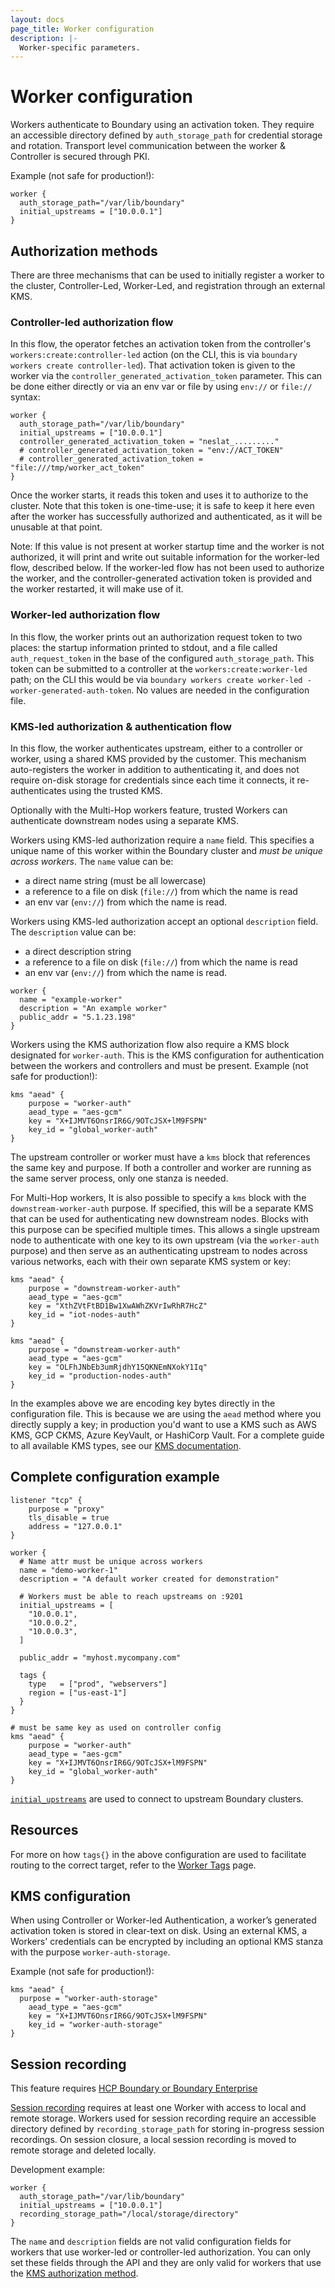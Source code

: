 ```yaml
---
layout: docs
page_title: Worker configuration
description: |-
  Worker-specific parameters.
---
```


# Worker configuration

Workers authenticate to Boundary using an activation token. They require an
accessible directory defined by `auth_storage_path` for credential storage and
rotation. Transport level communication between the worker & Controller is secured through PKI.

Example (not safe for production!):

```hcl
worker {
  auth_storage_path="/var/lib/boundary"
  initial_upstreams = ["10.0.0.1"]
}
```


## Authorization methods

There are three mechanisms that can be used to initially register a worker to the cluster, Controller-Led, Worker-Led, and registration through an external KMS.

### Controller-led authorization flow

In this flow, the operator fetches an activation token from the controller's
`workers:create:controller-led` action (on the CLI, this is via `boundary
workers create controller-led`). That activation token is given to the worker
via the `controller_generated_activation_token` parameter. This can be done
either directly or via an env var or file by using `env://` or `file://` syntax:

```hcl
worker {
  auth_storage_path="/var/lib/boundary"
  initial_upstreams = ["10.0.0.1"]
  controller_generated_activation_token = "neslat_........."
  # controller_generated_activation_token = "env://ACT_TOKEN"
  # controller_generated_activation_token = "file:///tmp/worker_act_token"
}
```

Once the worker starts, it reads this token and uses it to authorize to the
cluster. Note that this token is one-time-use; it is safe to keep it here even
after the worker has successfully authorized and authenticated, as it will be
unusable at that point.

Note: If this value is not present at worker startup time and the worker is not
authorized, it will print and write out suitable information for the worker-led
flow, described below. If the worker-led flow has not been used to
authorize the worker, and the controller-generated activation token is provided
and the worker restarted, it will make use of it.

### Worker-led authorization flow

In this flow, the worker prints out an authorization request token to two
places: the startup information printed to stdout, and a file called
`auth_request_token` in the base of the configured `auth_storage_path`. This
token can be submitted to a controller at the `workers:create:worker-led` path;
on the CLI this would be via `boundary workers create worker-led
-worker-generated-auth-token`. No values are needed in the configuration file.

### KMS-led authorization & authentication flow

In this flow, the worker authenticates upstream, either to a controller or worker, using a shared KMS provided by the customer. This mechanism auto-registers the worker in addition to authenticating it, and does not require on-disk storage for credentials since each time it connects, it re-authenticates using the trusted KMS.

Optionally with the Multi-Hop workers feature, trusted Workers can authenticate downstream nodes using a separate KMS.

Workers using KMS-led authorization require a `name` field. This specifies a unique name of this worker
within the Boundary cluster and _must be unique across workers_. The `name`
value can be:
- a direct name string (must be all lowercase)
- a reference to a file on disk (`file://`) from which the name is read
- an env var (`env://`) from which the name is read.

Workers using KMS-led authorization accept an optional `description` field. The `description` value can
be:
- a direct description string
- a reference to a file on disk (`file://`) from which the name is read
- an env var (`env://`) from which the name is read.

```hcl
worker {
  name = "example-worker"
  description = "An example worker"
  public_addr = "5.1.23.198"
}
```

Workers using the KMS authorization flow also require a KMS block designated for `worker-auth`. This is the KMS configuration for authentication between the workers and controllers and must be present. Example (not safe for production!):

```hcl
kms "aead" {
	purpose = "worker-auth"
	aead_type = "aes-gcm"
	key = "X+IJMVT6OnsrIR6G/9OTcJSX+lM9FSPN"
	key_id = "global_worker-auth"
}
```

The upstream controller or worker must have a `kms` block that references the
same key and purpose. If both a controller and worker are running as the same
server process, only one stanza is needed.

For Multi-Hop workers, It is also possible to specify a `kms` block with the `downstream-worker-auth` purpose. If specified, this will be a separate KMS that can be used for authenticating new downstream nodes. Blocks with this purpose can be specified multiple times. This allows a single upstream node to authenticate with one key to its own upstream (via the `worker-auth` purpose) and then serve as an authenticating upstream to nodes
across various networks, each with their own separate KMS system or key:

```hcl
kms "aead" {
	purpose = "downstream-worker-auth"
	aead_type = "aes-gcm"
	key = "XthZVtFtBD1Bw1XwAWhZKVrIwRhR7HcZ"
	key_id = "iot-nodes-auth"
}

kms "aead" {
	purpose = "downstream-worker-auth"
	aead_type = "aes-gcm"
	key = "OLFhJNbEb3umRjdhY15QKNEmNXokY1Iq"
	key_id = "production-nodes-auth"
}
```

In the examples above we are encoding key bytes directly in the configuration
file. This is because we are using the `aead` method where you directly supply a
key; in production you'd want to use a KMS such as AWS KMS, GCP CKMS, Azure
KeyVault, or HashiCorp Vault. For a complete guide to all available KMS types,
see our [KMS documentation](/boundary/docs/configuration/kms).

## Complete configuration example

```hcl
listener "tcp" {
	purpose = "proxy"
	tls_disable = true
	address = "127.0.0.1"
}

worker {
  # Name attr must be unique across workers
  name = "demo-worker-1"
  description = "A default worker created for demonstration"

  # Workers must be able to reach upstreams on :9201
  initial_upstreams = [
    "10.0.0.1",
    "10.0.0.2",
    "10.0.0.3",
  ]

  public_addr = "myhost.mycompany.com"

  tags {
    type   = ["prod", "webservers"]
    region = ["us-east-1"]
  }
}

# must be same key as used on controller config
kms "aead" {
	purpose = "worker-auth"
	aead_type = "aes-gcm"
	key = "X+IJMVT6OnsrIR6G/9OTcJSX+lM9FSPN"
	key_id = "global_worker-auth"
}
```

[`initial_upstreams`](/boundary/docs/configuration/worker/overview#initial_upstreams)
are used to connect to upstream Boundary clusters.

## Resources

For more on how `tags{}` in the above configuration are used to facilitate
routing to the correct target, refer to the [Worker
Tags](/boundary/docs/concepts/filtering/worker-tags) page.


## KMS configuration

When using Controller or Worker-led Authentication, a worker’s generated activation token is stored in clear-text on disk. Using an external KMS, a Workers' credentials can be encrypted by including an optional KMS stanza with the purpose `worker-auth-storage`.

Example (not safe for production!):
```hcl
kms "aead" {
  purpose = "worker-auth-storage"
	aead_type = "aes-gcm"
	key = "X+IJMVT6OnsrIR6G/9OTcJSX+lM9FSPN"
	key_id = "worker-auth-storage"
}
```

## Session recording

<EnterpriseAlert product="boundary">This feature requires <a href="https://www.hashicorp.com/products/boundary">HCP Boundary or Boundary Enterprise</a></EnterpriseAlert>

[Session recording](/boundary/docs/configuration/session-recording) requires at least one Worker with access to local and remote storage.
Workers used for session recording require an accessible directory defined by `recording_storage_path` for storing in-progress session recordings. On session closure, a local session recording is moved to remote storage and deleted locally.

Development example:

```hcl
worker {
  auth_storage_path="/var/lib/boundary"
  initial_upstreams = ["10.0.0.1"]
  recording_storage_path="/local/storage/directory"
}
```

<Note>

The `name` and `description` fields are not valid configuration fields for workers that use worker-led or controller-led authorization. You can only set these fields through the API and they are only valid for workers that use the [KMS authorization method](/boundary/docs/configuration/worker/worker-configuration#kms-led-authorization-authentication-flow).

</Note>